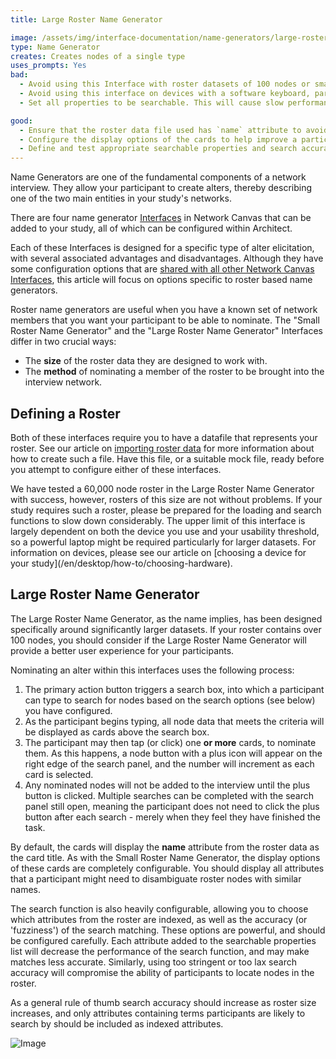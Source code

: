 ```yaml
---
title: Large Roster Name Generator

image: /assets/img/interface-documentation/name-generators/large-roster.png
type: Name Generator
creates: Creates nodes of a single type
uses_prompts: Yes
bad:
  - Avoid using this Interface with roster datasets of 100 nodes or smaller. For smaller rosters, use the Small Roster Name Generator.
  - Avoid using this interface on devices with a software keyboard, particularly where they also have a small (< 9") screen. The software keyboard will cover a substantial area of the screen, and make the process of searching and nominating more tedious.
  - Set all properties to be searchable. This will cause slow performance and less accurate search results. Ensure that you test your search feature thoroughly.

good:
  - Ensure that the roster data file used has `name` attribute to avoid seeing "No name variable!" on your cards. See our article on [node labelling](/en/desktop/reference/node-labelling) for more information on this topic.
  - Configure the display options of the cards to help improve a participant's ability to identify and disambiguate nodes within the roster.
  - Define and test appropriate searchable properties and search accuracy criteria to help participants locate nodes within the roster.
---
```


Name Generators are one of the fundamental components of a network interview. They allow your participant to create alters, thereby describing one of the two main entities in your study's networks.

There are four name generator [Interfaces](/en/desktop/key-concepts/interfaces) in Network Canvas that can be added to your study, all of which can be configured within Architect.

Each of these Interfaces is designed for a specific type of alter elicitation, with several associated advantages and disadvantages. Although they have some configuration options that are [shared with all other Network Canvas Interfaces](./shared), this article will focus on options specific to roster based name generators.

Roster name generators are useful when you have a known set of network members that you want your participant to be able to nominate. The "Small Roster Name Generator" and the "Large Roster Name Generator" Interfaces differ in two crucial ways:

- The **size** of the roster data they are designed to work with.
- The **method** of nominating a member of the roster to be brought into the interview network.

## Defining a Roster

Both of these interfaces require you to have a datafile that represents your roster. See our article on [importing roster data](/en/desktop/how-to/importing-roster-data) for more information about how to create such a file. Have this file, or a suitable mock file, ready before you attempt to configure either of these interfaces.

<KeyConcept title="Roster size constraints">
  We have tested a 60,000 node roster in the Large Roster Name Generator with
  success, however, rosters of this size are not without problems. If your study
  requires such a roster, please be prepared for the loading and search
  functions to slow down considerably. The upper limit of this interface is
  largely dependent on both the device you use and your usability threshold, so
  a powerful laptop might be required particularly for larger datasets. For
  information on devices, please see our article on [choosing a device for your
  study](/en/desktop/how-to/choosing-hardware).
</KeyConcept>

## Large Roster Name Generator

The Large Roster Name Generator, as the name implies, has been designed specifically around significantly larger datasets. If your roster contains over 100 nodes, you should consider if the Large Roster Name Generator will provide a better user experience for your participants.

Nominating an alter within this interfaces uses the following process:

1. The primary action button triggers a search box, into which a participant can type to search for nodes based on the search options (see below) you have configured.
2. As the participant begins typing, all node data that meets the criteria will be displayed as cards above the search box.
3. The participant may then tap (or click) one **or more** cards, to nominate them. As this happens, a node button with a plus icon will appear on the right edge of the search panel, and the number will increment as each card is selected.
4. Any nominated nodes will not be added to the interview until the plus button is clicked. Multiple searches can be completed with the search panel still open, meaning the participant does not need to click the plus button after each search - merely when they feel they have finished the task.

By default, the cards will display the **name** attribute from the roster data as the card title. As with the Small Roster Name Generator, the display options of these cards are completely configurable. You should display all attributes that a participant might need to disambiguate roster nodes with similar names.

The search function is also heavily configurable, allowing you to choose which attributes from the roster are indexed, as well as the accuracy (or 'fuzziness') of the search matching. These options are powerful, and should be configured carefully. Each attribute added to the searchable properties list will decrease the performance of the search function, and may make matches less accurate. Similarly, using too stringent or too lax search accuracy will compromise the ability of participants to locate nodes in the roster.

As a general rule of thumb search accuracy should increase as roster size increases, and only attributes containing terms participants are likely to search by should be included as indexed attributes.

![Image](/assets/img/interface-documentation/name-generators/architect-search.png)
